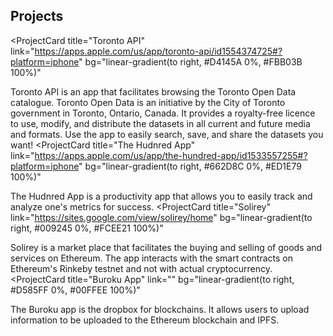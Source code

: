 ## Projects

<ProjectCard
  title="Toronto API"
  link="https://apps.apple.com/us/app/toronto-api/id1554374725#?platform=iphone"
  bg="linear-gradient(to right, #D4145A 0%, #FBB03B 100%)"
>
  Toronto API is an app that facilitates browsing the Toronto Open Data catalogue. Toronto Open Data is an initiative by the City of Toronto government in Toronto, Ontario, Canada. It provides a royalty-free licence to use, modify, and distribute the datasets in all current and future media and formats. Use the app to easily search, save, and share the datasets you want!
</ProjectCard>
<ProjectCard
  title="The Hudnred App"
  link="https://apps.apple.com/us/app/the-hundred-app/id1533557255#?platform=iphone"
  bg="linear-gradient(to right, #662D8C 0%, #ED1E79 100%)"
>
  The Hudnred App is a productivity app that allows you to easily track and analyze one's metrics for success.
</ProjectCard>
<ProjectCard
  title="Solirey"
  link="https://sites.google.com/view/solirey/home"
  bg="linear-gradient(to right, #009245 0%, #FCEE21 100%)"
>
  Solirey is a market place that facilitates the buying and selling of goods and services on Ethereum.
  The app interacts with the smart contracts on Ethereum's Rinkeby testnet and not with actual cryptocurrency. 
</ProjectCard>
<ProjectCard
  title="Buroku App"
  link=""
  bg="linear-gradient(to right, #D585FF 0%, #00FFEE 100%)"
>
  The Buroku app is the dropbox for blockchains. It allows users to upload information to be uploaded to the Ethereum blockchain and IPFS.
</ProjectCard>
